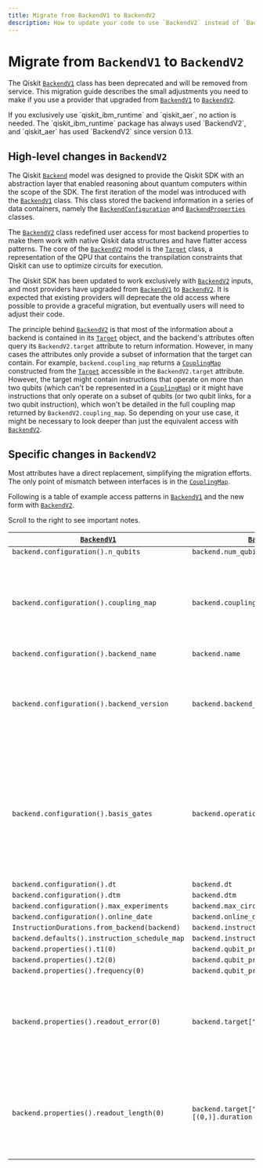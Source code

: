 ```yaml
---
title: Migrate from BackendV1 to BackendV2
description: How to update your code to use `BackendV2` instead of `BackendV1`.
---
```


# Migrate from `BackendV1` to `BackendV2`

The Qiskit [`BackendV1`](/docs/api/qiskit/1.4/qiskit.providers.BackendV1) class has been deprecated and will be removed from service. This migration guide describes the small adjustments you need to make if you use a provider that upgraded from [`BackendV1`](/docs/api/qiskit/1.4/qiskit.providers.BackendV1) to [`BackendV2`](/docs/api/qiskit/qiskit.providers.BackendV2).

<Admonition type="note">
 If you exclusively use `qiskit_ibm_runtime` and `qiskit_aer`, no action is needed.  The `qiskit_ibm_runtime` package has always used `BackendV2`, and `qiskit_aer` has used `BackendV2` since version 0.13.
 </Admonition>


## High-level changes in `BackendV2`

The Qiskit [`Backend`](/docs/api/qiskit/qiskit.providers.Backend) model was designed to provide the Qiskit SDK with an abstraction
layer that enabled reasoning about quantum computers within the scope of the SDK. The first iteration of the model was introduced with the
[`BackendV1`](/docs/api/qiskit/1.4/qiskit.providers.BackendV1) class. This class stored the backend information in a series
of data containers, namely the [`BackendConfiguration`](/docs/api/qiskit/1.4/qiskit.providers.models.BackendConfiguration) and
[`BackendProperties`](/docs/api/qiskit/1.4/qiskit.providers.models.BackendProperties) classes.

The [`BackendV2`](/docs/api/qiskit/qiskit.providers.BackendV2) class redefined
user access for most backend properties to make them work with native Qiskit data structures and have flatter
access patterns. The core of the [`BackendV2`](/docs/api/qiskit/qiskit.providers.BackendV2) model is the
[`Target`](/docs/api/qiskit/qiskit.transpiler.Target) class, a representation of the QPU that contains the transpilation constraints that Qiskit can use to optimize circuits for execution.

The Qiskit SDK has been updated to work exclusively with [`BackendV2`](/docs/api/qiskit/qiskit.providers.BackendV2) inputs,
and most providers have upgraded from [`BackendV1`](/docs/api/qiskit/1.4/qiskit.providers.BackendV1) to [`BackendV2`](/docs/api/qiskit/qiskit.providers.BackendV2). It is expected that existing providers will deprecate the old access where possible to provide a graceful migration, but eventually users will need to adjust their code.

The principle behind [`BackendV2`](/docs/api/qiskit/qiskit.providers.BackendV2) is
that most of the information about a backend is contained in its
[`Target`](/docs/api/qiskit/qiskit.transpiler.Target) object, and the backend's attributes often query
its `BackendV2.target` attribute to return information. However, in many cases the attributes only provide
a subset of information that the target can contain. For example, `backend.coupling_map`
returns a [`CouplingMap`](/docs/api/qiskit/qiskit.transpiler.CouplingMap) constructed from the
[`Target`](/docs/api/qiskit/qiskit.transpiler.Target) accessible in the
`BackendV2.target` attribute. However, the target might contain
instructions that operate on more than two qubits (which can't be represented in a
[`CouplingMap`](/docs/api/qiskit/qiskit.transpiler.CouplingMap)) or it might have instructions that only operate on
a subset of qubits (or two qubit links, for a two qubit instruction), which won't be
detailed in the full coupling map returned by
`BackendV2.coupling_map`. So depending on your use case,
it might be necessary to look deeper than just the equivalent access with
[`BackendV2`](/docs/api/qiskit/qiskit.providers.BackendV2).

## Specific changes in `BackendV2`

Most attributes have a direct replacement, simplifying the migration efforts. The only point of mismatch between interfaces is in the [`CouplingMap`](/docs/api/qiskit/qiskit.transpiler.CouplingMap).


Following is a table of example access patterns in [`BackendV1`](/docs/api/qiskit/1.4/qiskit.providers.BackendV1) and the new form
with [`BackendV2`](/docs/api/qiskit/qiskit.providers.BackendV2).

<Admonition type="important">
Scroll to the right to see important notes.
</Admonition>

|[`BackendV1`](/docs/api/qiskit/1.4/qiskit.providers.BackendV1) | [`BackendV2`](/docs/api/qiskit/qiskit.providers.BackendV2) | Notes |
| --- | --- | --- |
|`backend.configuration().n_qubits` | `backend.num_qubits`| |
|`backend.configuration().coupling_map` | `backend.coupling_map` | The return from [`BackendV2`](/docs/api/qiskit/qiskit.providers.BackendV2) is a [`CouplingMap`](/docs/api/qiskit/qiskit.transpiler.CouplingMap) object. In [`BackendV1`](/docs/api/qiskit/1.4/qiskit.providers.BackendV1) it is an edge list. Also, this is just a view of the information contained in `backend.target` which may only be a subset of the information contained in the [`Target`](/docs/api/qiskit/qiskit.transpiler.Target) object. |
|`backend.configuration().backend_name` | `backend.name` | |
|`backend.configuration().backend_version` | `backend.backend_version` | The `BackendV2.version` attribute represents the version of the abstract [`Backend`](/docs/api/qiskit/qiskit.providers.Backend) interface that the object implements, while `BackendV2.backend_version` is metadata about the version of the backend itself. |
|`backend.configuration().basis_gates` | `backend.operation_names` | The [`BackendV2`](/docs/api/qiskit/qiskit.providers.BackendV2) returns a list of operation names contained in the `backend.target` attribute. The [`Target`](/docs/api/qiskit/qiskit.transpiler.Target) might contain more information than can be expressed by this list of names. For example, some operations only work on a subset of qubits, and some names implement the same gate with different parameters.|
|`backend.configuration().dt`|`backend.dt`| |
|`backend.configuration().dtm`|`backend.dtm` | |
|`backend.configuration().max_experiments` |`backend.max_circuits` | |
|`backend.configuration().online_date` | `backend.online_date`| |
|`InstructionDurations.from_backend(backend)`|`backend.instruction_durations`| |
|`backend.defaults().instruction_schedule_map`|`backend.instruction_schedule_map`| |
|`backend.properties().t1(0)`|`backend.qubit_properties(0).t1`| |
|`backend.properties().t2(0)`|`backend.qubit_properties(0).t2`| |
|`backend.properties().frequency(0)`|`backend.qubit_properties(0).frequency`| |
|`backend.properties().readout_error(0)`|`backend.target["measure"][(0,)].error`| In [`BackendV2`](/docs/api/qiskit/qiskit.providers.BackendV2), the error rate for the [`Measure`](/docs/api/qiskit/circuit#measure) operation on a given qubit is used to model the readout error. However, a [`BackendV2`](/docs/api/qiskit/qiskit.providers.BackendV2) object can implement multiple measurement types and list them separately in a [`Target`](/docs/api/qiskit/qiskit.transpiler.Target).|
|`backend.properties().readout_length(0)`|`backend.target["measure"][(0,)].duration`| In [`BackendV2`](/docs/api/qiskit/qiskit.providers.BackendV2), the duration for the [`Measure`](/docs/api/qiskit/circuit#measure) operation on a given qubit is used to model the readout length. However, a [`BackendV2`](/docs/api/qiskit/qiskit.providers.BackendV2) object can implement multiple measurement types and list them separately in a [`Target`](/docs/api/qiskit/qiskit.transpiler.Target).|
